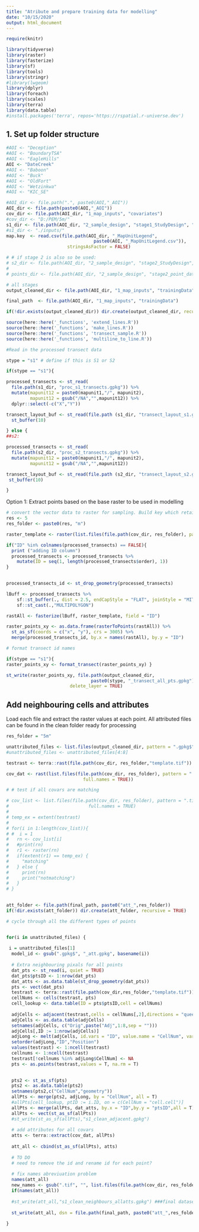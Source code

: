 ```yaml
---
title: "Atribute and prepare training data for modelling"
date: "10/15/2020"
output: html_document
---
```


```r
require(knitr)
```


```r
library(tidyverse)
library(raster)
library(fasterize)
library(sf)
library(tools)
library(stringr)
#library(lwgeom)
library(dplyr)
library(foreach)
library(scales)
library(terra)
library(data.table)
#install.packages('terra', repos='https://rspatial.r-universe.dev')
```


## 1. Set up folder structure

```r

#AOI <- "Deception"
#AOI <- "BoundaryTSA"
#AOI <- "EagleHills"
AOI <- "DateCreek"
#AOI <- "Baboon"
#AOI <- "Buck"
#AOI <- "OldFort"
#AOI <- "Wetzinkwa"
#AOI <- "KIC_SE"

#AOI_dir <- file.path(".", paste0(AOI,"_AOI"))
AOI_dir <- file.path(paste0(AOI,"_AOI"))
cov_dir <- file.path(AOI_dir, "1_map_inputs", "covariates")
#cov_dir <- "D:/PEM/5m/"
s1_dir <- file.path(AOI_dir, "2_sample_design", "stage1_StudyDesign", "training_pts")
#s1_dir <- "./inputs/"
map.key  <- read.csv(file.path(AOI_dir, "_MapUnitLegend", 
                                 paste0(AOI, "_MapUnitLegend.csv")), 
                       stringsAsFactor = FALSE)

# # if stage 2 is also so be used: 
# s2_dir <- file.path(AOI_dir, "2_sample_design", "stage2_StudyDesign", "training_pts")
#   
# points_dir <- file.path(AOI_dir, "2_sample_design", "stage2_point_data", "training_pts")

# all stages
output_cleaned_dir <- file.path(AOI_dir, "1_map_inputs", "trainingData", "clean")

final_path  <- file.path(AOI_dir, "1_map_inputs", "trainingData")

if(!dir.exists(output_cleaned_dir)) dir.create(output_cleaned_dir, recursive = TRUE)
```


```r
source(here::here('_functions', 'extend_lines.R'))
source(here::here('_functions', 'make_lines.R'))
source(here::here('_functions', 'transect_sample.R'))
source(here::here('_functions', 'multiline_to_line.R'))

```


```r
#Read in the processed transect data

stype = "s1" # define if this is S1 or S2

if(stype == "s1"){

processed_transects <- st_read(
  file.path(s1_dir, "proc_s1_transects.gpkg")) %>% 
  mutate(mapunit12 = paste0(mapunit1,"/", mapunit2),
         mapunit12 = gsub("/NA","",mapunit12)) %>%
  dplyr::select(-c("X","Y"))

transect_layout_buf <- st_read(file.path (s1_dir, "transect_layout_s1.gpkg")) %>%
  st_buffer(10) 

} else {
##s2:

processed_transects <- st_read(
  file.path(s2_dir, "proc_s2_transects.gpkg")) %>%
  mutate(mapunit12 = paste0(mapunit1,"/", mapunit2),
         mapunit12 = gsub("/NA","",mapunit12))

transect_layout_buf <- st_read(file.path (s2_dir, "transect_layout_s2.gpkg")) %>%
 st_buffer(10)

} 

```


Option 1: Extract points based on the base raster to be used in modelling

```r
# convert the vector data to raster for sampling. Build key which retains the primary and secondary call 
res <- 5
res_folder <- paste0(res, "m")

raster_template <- raster(list.files(file.path(cov_dir, res_folder), pattern = "template.tif", full.names = TRUE))

if("ID" %in% colnames(processed_transects) == FALSE){
  print ("adding ID column")
  processed_transects <- processed_transects %>% 
    mutate(ID = seq(1, length(processed_transects$order), 1))
}
 

processed_transects_id <- st_drop_geometry(processed_transects)

lBuff <- processed_transects %>% 
    sf::st_buffer(., dist = 2.5, endCapStyle = "FLAT", joinStyle = "MITRE") %>%
    sf::st_cast(.,"MULTIPOLYGON")

rastAll <- fasterize(lBuff, raster_template, field = "ID")

raster_points_xy <- as.data.frame(rasterToPoints(rastAll)) %>% 
  st_as_sf(coords = c("x", "y"), crs = 3005) %>%
  merge(processed_transects_id, by.x = names(rastAll), by.y = "ID") 

# format transect id names 

if(stype == "s1"){
raster_points_xy <- format_transect(raster_points_xy) }

st_write(raster_points_xy, file.path(output_cleaned_dir,  
                                paste0(stype, "_transect_all_pts.gpkg")), 
                        delete_layer = TRUE)


```


## Add neighbouring cells and attributes 

Load each file and extract the raster values at each point. All attributed files can be found in the clean folder ready for processing

```r

res_folder = "5m"

unattributed_files <- list.files(output_cleaned_dir, pattern = ".gpkg$", full.names = TRUE)
#unattributed_files <- unattributed_files[4:8]

testrast <- terra::rast(file.path(cov_dir, res_folder,"template.tif"))

cov_dat <- rast(list.files(file.path(cov_dir, res_folder), pattern = ".tif$", 
                             full.names = TRUE))

# # test if all covars are matching

# cov_list <- list.files(file.path(cov_dir, res_folder), pattern = ".tif$", 
#                              full.names = TRUE)
# 
# temp_ex = extent(testrast)
# 
# for(i in 1:length(cov_list)){
# #  i = 1
#   rn <- cov_list[i]
#   #print(rn)
#   r1 <- raster(rn)
#   if(extent(r1) == temp_ex) {
#     "matching"
#   } else {
#     print(rn)
#     print("notmatching")
#   }
# }

  
att_folder <- file.path(final_path, paste0("att_",res_folder))
if(!dir.exists(att_folder)) dir.create(att_folder, recursive = TRUE)

# cycle through all the different types of points


for(i in unattributed_files) {
  
 i = unattributed_files[1]
  model_id <- gsub(".gpkg$", "_att.gpkg", basename(i))
  
  # Extra neighbouring pixals for all points
  dat_pts <- st_read(i, quiet = TRUE) 
  dat_pts$ptsID <- 1:nrow(dat_pts)
  dat_atts <- as.data.table(st_drop_geometry(dat_pts))
  pts <- vect(dat_pts)
  testrast <- terra::rast(file.path(cov_dir,res_folder,"template.tif"))
  cellNums <- cells(testrast, pts)
  cell_lookup <- data.table(ID = pts$ptsID,cell = cellNums)
  
  adjCells <- adjacent(testrast,cells = cellNums[,2],directions = "queen",include = T)
  adjCells <- as.data.table(adjCells)
  setnames(adjCells, c("Orig",paste("Adj",1:8,sep = "")))
  adjCells[,ID := 1:nrow(adjCells)]
  adjLong <- melt(adjCells, id.vars = "ID", value.name = "CellNum", variable.name = "Position")
  setorder(adjLong,"ID","Position")
  values(testrast) <- 1:ncell(testrast)
  cellnums <- 1:ncell(testrast)
  testrast[!cellnums %in% adjLong$CellNum] <- NA
  pts <- as.points(testrast,values = T, na.rm = T)
  

  pts2 <- st_as_sf(pts)
  pts2 <- as.data.table(pts2)
  setnames(pts2,c("CellNum","geometry"))
  allPts <- merge(pts2, adjLong, by = "CellNum", all = T)
  #allPts[cell_lookup, ptID := i.ID, on = c(CellNum = "cell.cell")]
  allPts <- merge(allPts, dat_atts, by.x = "ID",by.y = "ptsID",all = T)
  allPts <- vect(st_as_sf(allPts))
  #st_write(st_as_sf(allPts),"s1_clean_adjacent.gpkg")
 
  # add attributes for all covars
  atts <- terra::extract(cov_dat, allPts)
  
  att_all <- cbind(st_as_sf(allPts), atts)
  
  # TO DO 
  # need to remove the id and rename id for each point?
  
  # fix names abreviuation problem
  names(att_all)
  new_names <- gsub(".tif", "", list.files(file.path(cov_dir, res_folder), pattern = ".tif$"))
  if(names(att_all)) 
  
  #st_write(att_all,"s1_clean_neighbours_allatts.gpkg") ###final dataset
  
  st_write(att_all, dsn = file.path(final_path, paste0("att_",res_folder), model_id), delete_layer = TRUE)
  
} 


```

